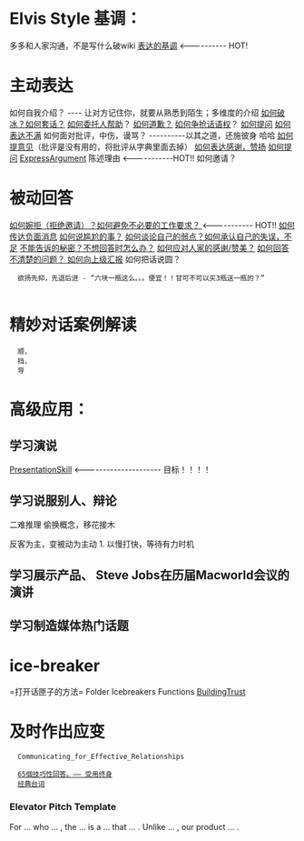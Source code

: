 =Elvis Style 基调：=
多多和人家沟通，不是写什么破wiki 
[[ExpressionStyle|表达的基调]]          <---------- HOT!

=主动表达=
如何自我介绍？ ---- 让对方记住你，就要从熟悉到陌生；多维度的介绍
[[ExpressIcebreak|如何破冰？如何套话？]]
[[ExpressDelegate|如何委托人帮助]]？
[[ExpressApology|如何道歉？]]
[[如何争抢话语权]]？
[[ExpressQuestion|如何提问]]   
[[ExpressDissatisfaction|如何表达不满]]   
如何面对批评，中伤，谩骂？ ----------以其之道，还施彼身  哈哈
[[ExpressSuggestion|如何提意见]]（批评是没有用的，将批评从字典里面去掉）
[[ExpressPraise|如何表达感谢，赞扬]]
[[ExpressQuestion|如何提问]]
[[ExpressArgument]]          陈述理由 <-----------HOT!!
如何邀请？
   
=被动回答=
[[ExpressRejection|如何婉拒（拒绝邀请）？如何避免不必要的工作要求？ ]]<----------- HOT!!
[[ExpressNegetiveMessage|如何传达负面消息]]
[[如何说尴尬的事？]] 
[[ExpressDisadvantage|如何谈论自己的弱点？如何承认自己的失误，不足]]
[[ExpressSecret|不能告诉的秘密？不想回答时怎么办？]]
[[ExpressResponseToPraise|如何应对人家的感谢/赞美？]]   
[[ExpressIDontKnow|如何回答不清楚的问题？ ]]       
[[ExpressReport|如何向上级汇报]]
如何把话说圆？
   欲扬先抑，先退后进 - “六块一瓶这么。。。便宜！！甘可不可以买3瓶送一瓶的？”
   
=精妙对话案例解读=
   顺，
   挡，
   导


=高级应用：=
==学习演说 ==
[[PresentationSkill]]         <---------------------  目标！！！！

==学习说服别人、辩论==
二难推理
偷换概念，移花接木

反客为主，变被动为主动
1. 以慢打快，等待有力时机

==学习展示产品、 Steve Jobs在历届Macworld会议的演讲==
==学习制造媒体热门话题==

=ice-breaker = =打开话匣子的方法=
Folder 		Icebreakers Functions
[[BuildingTrust]]

=及时作出应变=

   Communicating_for_Effective_Relationships

   [[65個技巧性回答。—— 受用终身]]
   [[经典台词]] 

   
===Elevator Pitch Template===
For ...
who ... , 
the  ... is a ...
that ... .
Unlike ... ,
our product ... .


